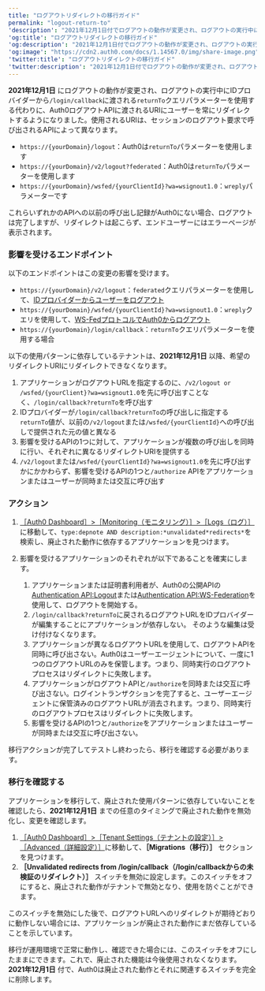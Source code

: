 ---
title: "ログアウトリダイレクトの移行ガイド"
permalink: "logout-return-to"
'description': "2021年12月1日付でログアウトの動作が変更され、ログアウトの実行中にIDプロバイダーから/login/callbackに渡されるreturnToクエリパラメーターを使用する代わりに、Auth0ログアウトAPIに渡されるURIにユーザーを常にリダイレクトするようになりました。"
'og:title': "ログアウトリダイレクトの移行ガイド"
'og:description': "2021年12月1日付でログアウトの動作が変更され、ログアウトの実行中にIDプロバイダーから/login/callbackに渡されるreturnToクエリパラメーターを使用する代わりに、Auth0ログアウトAPIに渡されるURIにユーザーを常にリダイレクトするようになりました。"
'og:image': "https://cdn2.auth0.com/docs/1.14567.0/img/share-image.png"
'twitter:title': "ログアウトリダイレクトの移行ガイド"
'twitter:description': "2021年12月1日付でログアウトの動作が変更され、ログアウトの実行中にIDプロバイダーから/login/callbackに渡されるreturnToクエリパラメーターを使用する代わりに、Auth0ログアウトAPIに渡されるURIにユーザーを常にリダイレクトするようになりました。"
---

**2021年12月1日** にログアウトの動作が変更され、ログアウトの実行中にIDプロバイダーから`/login/callback`に渡される`returnTo`クエリパラメーターを使用する代わりに、Auth0ログアウトAPIに渡されるURIにユーザーを常にリダイレクトするようになりました。使用されるURIは、セッションのログアウト要求で呼び出されるAPIによって異なります。

* `https://{yourDomain}/logout`：Auth0は`returnTo`パラメーターを使用します
* `https://{yourDomain}/v2/logout?federated`：Auth0は`returnTo`パラメーターを使用します
* `https://{yourDomain}/wsfed/{yourClientId}?wa=wsignout1.0`：`wreply`パラメーターです

これらいずれかのAPIへの以前の呼び出し記録がAuth0にない場合、ログアウトは完了しますが、リダイレクトは起こらず、エンドユーザーにはエラーページが表示されます。

### 影響を受けるエンドポイント

以下のエンドポイントはこの変更の影響を受けます。

* `https://{yourDomain}/v2/logout`：`federated`クエリパラメーターを使用して、[IDプロバイダーからユーザーをログアウト](/docs/ja-jp/authenticate/login/logout/log-users-out-of-idps)
* `https://{yourDomain}/wsfed/{yourClientId}?wa=wsignout1.0`：`wreply`クエリを使用して、[WS-FedプロトコルでAuth0からログアウト](/docs/ja-jp/authenticate/protocols/ws-fed-protocol)
* `https://{yourDomain}/login/callback`：`returnTo`クエリパラメーターを使用する場合

以下の使用パターンに依存しているテナントは、**2021年12月1日** 以降、希望のリダイレクトURIにリダイレクトできなくなります。

1. アプリケーションがログアウトURLを指定するのに、`/v2/logout or /wsfed/{yourClient}?wa=wsignout1.0`を先に呼び出すことなく、`/login/callback?returnTo`を呼び出す
2. IDプロバイダーが`/login/callback?returnTo`の呼び出しに指定する`returnTo`値が、以前の`/v2/logout`または`/wsfed/{yourClientId}`への呼び出しで提供された元の値と異なる
3. 影響を受けるAPIの1つに対して、アプリケーションが複数の呼び出しを同時に行い、それぞれに異なるリダイレクトURIを提供する
4. `/v2/logout`または`/wsfed/{yourClientId}?wa=wsignout1.0`を先に呼び出すかにかかわらず、影響を受けるAPIの1つと`/authorize` APIをアプリケーションまたはユーザーが同時または交互に呼び出す

### アクション

1. [［Auth0 Dashboard］>［Monitoring（モニタリング）］>［Logs（ログ）］](https://manage.auth0.com/#/logs)に移動して、`type:depnote AND description:*unvalidated*redirects*`を検索し、廃止された動作に依存するアプリケーションを見つけます。
2. 影響を受けるアプリケーションのそれぞれが以下であることを確実にします。

   1. アプリケーションまたは証明書利用者が、Auth0の公開APIの[Authentication API:Logout](/docs/ja-jp/api/authentication#logout)または[Authentication API:WS-Federation](/docs/ja-jp/api/authentication#ws-federation)を使用して、ログアウトを開始する。
   2. `/login/callback?returnTo`に戻されるログアウトURLをIDプロバイダーが編集することにアプリケーションが依存しない。 そのような編集は受け付けなくなります。
   3. アプリケーションが異なるログアウトURLを使用して、ログアウトAPIを同時に呼び出さない。Auth0はユーザーエージェントについて、一度に1つのログアウトURLのみを保管します。つまり、同時実行のログアウトプロセスはリダイレクトに失敗します。
   4. アプリケーションがログアウトAPIと`/authorize`を同時または交互に呼び出さない。ログイントランザクションを完了すると、ユーザーエージェントに保管済みのログアウトURLが消去されます。つまり、同時実行のログアウトプロセスはリダイレクトに失敗します。
   5. 影響を受けるAPIの1つと`/authorize`をアプリケーションまたはユーザーが同時または交互に呼び出さない。

移行アクションが完了してテストし終わったら、移行を確認する必要があります。

### 移行を確認する

アプリケーションを移行して、廃止された使用パターンに依存していないことを確認したら、**2021年12月1日** までの任意のタイミングで廃止された動作を無効化し、変更を確認します。

1. [［Auth0 Dashboard］>［Tenant Settings（テナントの設定）］>［Advanced（詳細設定）］](https://manage.auth0.com/#/tenant/advanced)に移動して、**［Migrations（移行）］** セクションを見つけます。
2. **［Unvalidated redirects from /login/callback（/login/callbackからの未検証のリダイレクト）］** スイッチを無効に設定します。このスイッチをオフにすると、廃止された動作がテナントで無効となり、使用を防ぐことができます。

このスイッチを無効にした後で、ログアウトURLへのリダイレクトが期待どおりに動作しない場合には、アプリケーションが廃止された動作にまだ依存していることを示しています。

移行が運用環境で正常に動作し、確認できた場合には、このスイッチをオフにしたままにできます。これで、廃止された機能は今後使用されなくなります。**2021年12月1日** 付で、Auth0は廃止された動作とそれに関連するスイッチを完全に削除します。